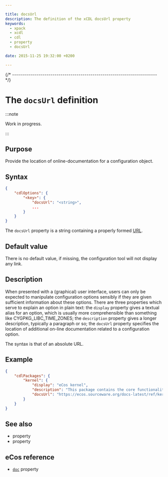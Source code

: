 ```yaml
---

title: docsUrl
description: The definition of the xCDL docsUrl property
keywords:
  - xpack
  - xcdl
  - cdl
  - property
  - docsUrl

date: 2015-11-25 19:32:00 +0200

---
```



{/* ------------------------------------------------------------------------ */}

# The `docsUrl` definition

:::note

Work in progress.

:::

## Purpose

Provide the location of online-documentation for a configuration object.

## Syntax

```json {4}
{
    "cdlOptions": {
        "<key>": {
            "docsUrl": "<string>",
            ...
        }
    }
}
```

The `docsUrl` property is a string containing a properly formed [URL](https://en.wikipedia.org/wiki/URL).

## Default value

There is no default value, if missing, the configuration tool will not display any link.

## Description

When presented with a (graphical) user interface, users can only be expected to manipulate configuration options sensibly if they are given sufficient information about these options. There are three properties which serve to explain an option in plain text: the `display` property gives a textual alias for an option, which is usually more comprehensible than something like CYGPKG_LIBC_TIME_ZONES; the `description` property gives a longer description, typically a paragraph or so; the `docsUrl` property specifies the location of additional on-line documentation related to a configuration option.

The syntax is that of an absolute URL.

## Example

```json {6}
{
    "cdlPackages": {
        "kernel": {
            "display": "eCos kernel",
            "description": "This package contains the core functionality of the eCos kernel. It relies on functionality provided by various HAL packages and by the eCos infrastructure. In turn the eCos kernel provides support for other packages such as the device drivers and the uITRON compatibility layer.",
            "docsUrl": "https://ecos.sourceware.org/docs-latest/ref/kernel.html"
        }
    }
}
```

## See also

- <MetadataPropertyLink name="description" /> property
- <MetadataPropertyLink name="display" /> property

## eCos reference

- [`doc`](https://ecos.sourceware.org/docs-latest/cdl-guide/ref.doc.html) property
